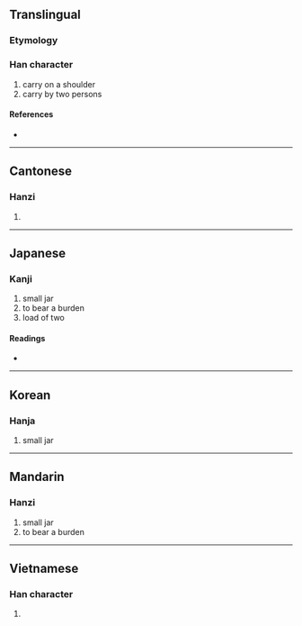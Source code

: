 {{character info/new}}
==Translingual==

===Etymology===
{{Han etym}}

===Han character===
{{Han char|rn=9|rad=人|as=13|sn=15|four=27261|canj=ONCR|ids=⿰亻詹}}

# carry on a shoulder
# carry by two persons

====References====
* {{Han ref|kx=0119.180|dkj=01195|dj=0252.150|hdz=10227.010|uh=510B|ud=20747|bh=E4EE|bd=58606}}

----

==Cantonese==

===Hanzi===
{{yue-hanzi|jyut=[[daam1]]|y=daam1}}

# {{defn|lang=yue|sort=人13}}

----

==Japanese==

===Kanji===
{{ja-kanji|grade=|rs=人13}}

# small jar
# to bear a burden
# load of two

====Readings====
* {{ja-readings|on=[[たん]] (tan), [[せん]] (sen), [[ぜん]] (zen)|kun=[[になう]] (ninau), [[にたい]] (nitai), [[こがめ]] (kogame)}}

----

==Korean==

===Hanja===
{{ko-hanja|hangeul=담|rv=dam|mr=tam}}

# small jar

----

==Mandarin==

===Hanzi===
{{cmn-hanzi|pin=[[dān]] ([[dan1]])|wg=tan<sup>1</sup>}}

# small jar
# to bear a burden

----

==Vietnamese==

===Han character===
{{vi-hantu|[[đam]]|rs=人13}}

# {{defn|lang=vi|sort=人13}}